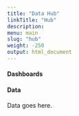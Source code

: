 ```yaml
---
title: "Data Hub"
linkTitle: "Hub"
description:
menu: main
slug: "hub"
weight: -250
output: html_document
---
```


#### Dashboards

#### Data

Data goes here.